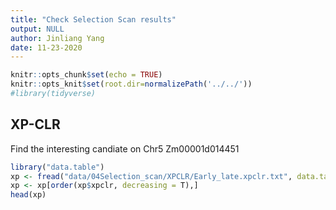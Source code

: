 ```yaml
---
title: "Check Selection Scan results"
output: NULL
author: Jinliang Yang
date: 11-23-2020
---
```



```r
knitr::opts_chunk$set(echo = TRUE) 
knitr::opts_knit$set(root.dir=normalizePath('../../')) 
#library(tidyverse)
```

## XP-CLR

Find the interesting candiate on Chr5 Zm00001d014451
```r
library("data.table")
xp <- fread("data/04Selection_scan/XPCLR/Early_late.xpclr.txt", data.table = FALSE)
xp <- xp[order(xp$xpclr, decreasing = T),]
head(xp)
```


